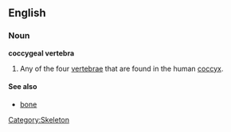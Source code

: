 ==English==
===Noun===
'''coccygeal vertebra'''

#Any of the four [[vertebra]]e that are found in the human [[coccyx]].

====See also====
*[[bone]]

[[Category:Skeleton]]